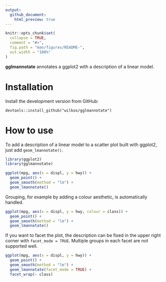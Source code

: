 ```yaml
---
output: 
  github_document:
    html_preview: true
---
```


```r
knitr::opts_chunk$set(
  collapse = TRUE,
  comment = "#>",
  fig.path = "man/figures/README-",
  out.width = "100%"
)
```

**gglmannotate** annotates a ggplot2 with a description of a linear model.

# Installation

Install the development version from GitHub:

`devtools::install_github("wilkox/gglmannotate")`

# How to use

To add a description of a linear model to a scatter plot built with ggplot2,
just add `geom_lmannotate()`.

```r
library(ggplot2)
library(gglmannotate)

ggplot(mpg, aes(x = displ, y = hwy)) +
  geom_point() +
  geom_smooth(method = "lm") +
  geom_lmannotate()
```

Grouping, for example by adding a colour aesthetic, is automatically handled.

```r
ggplot(mpg, aes(x = displ, y = hwy, colour = class)) +
  geom_point() +
  geom_smooth(method = "lm") +
  geom_lmannotate()
```

If you want to facet the plot, the description can be fixed in the upper right
corner with `facet_mode = TRUE`. Multiple groups in each facet are not
supported well.

```r
ggplot(mpg, aes(x = displ, y = hwy)) +
  geom_point() +
  geom_smooth(method = "lm") +
  geom_lmannotate(facet_mode = TRUE) +
  facet_wrap(~ class)
```

